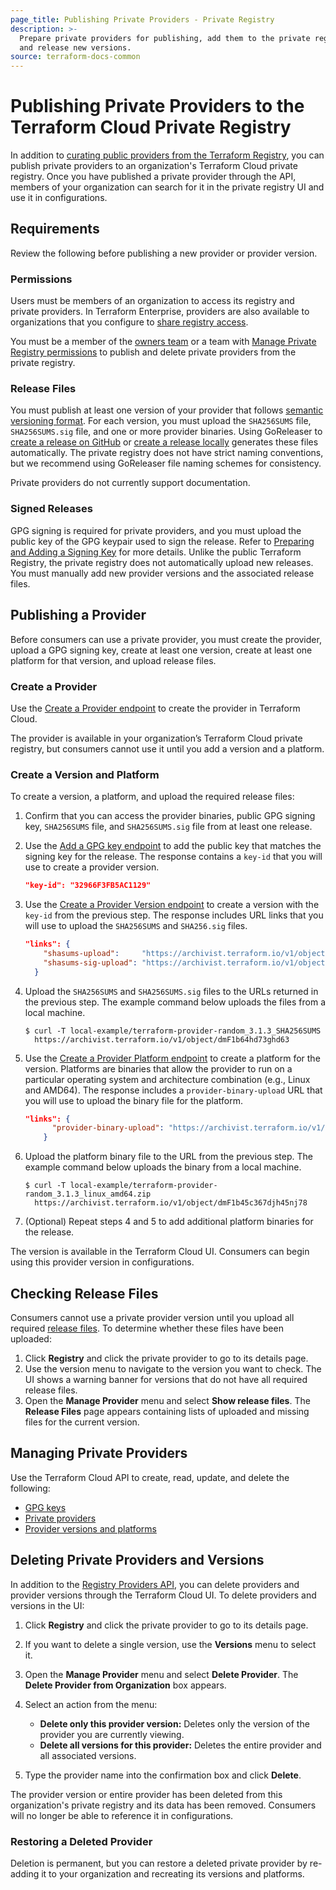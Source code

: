 ```yaml
---
page_title: Publishing Private Providers - Private Registry
description: >-
  Prepare private providers for publishing, add them to the private registry,
  and release new versions.
source: terraform-docs-common
---
```


# Publishing Private Providers to the Terraform Cloud Private Registry

In addition to [curating public providers from the Terraform Registry](/terraform/enterprise/registry/add), you can publish private providers to an organization's Terraform Cloud private registry. Once you have published a private provider through the API, members of your organization can search for it in the private registry UI and use it in configurations.

## Requirements

Review the following before publishing a new provider or provider version.

### Permissions

Users must be members of an organization to access its registry and private providers. In Terraform Enterprise, providers are also available to organizations that you configure to [share registry access](/terraform/enterprise/admin/application/registry-sharing).

You must be a member of the [owners team](/terraform/enterprise/users-teams-organizations/permissions#organization-owners) or a team with [Manage Private Registry permissions](/terraform/enterprise/users-teams-organizations/permissions#manage-private-registry) to publish and delete private providers from the private registry.

### Release Files

You must publish at least one version of your provider that follows [semantic versioning format](http://semver.org). For each version, you must upload the `SHA256SUMS` file, `SHA256SUMS.sig` file, and one or more provider binaries. Using GoReleaser to [create a release on GitHub](/terraform/registry/providers/publishing#creating-a-github-release) or [create a release locally](/terraform/registry/providers/publishing#using-goreleaser-locally) generates these files automatically. The private registry does not have strict naming conventions, but we recommend using GoReleaser file naming schemes for consistency.

Private providers do not currently support documentation.

### Signed Releases

GPG signing is required for private providers, and you must upload the public key of the GPG keypair used to sign the release. Refer to [Preparing and Adding a Signing Key](/terraform/registry/providers/publishing#preparing-and-adding-a-signing-key) for more details. Unlike the public Terraform Registry, the private registry does not automatically upload new releases. You must manually add new provider versions and the associated release files.

## Publishing a Provider

Before consumers can use a private provider, you must create the provider, upload a GPG signing key, create at least one version, create at least one platform for that version, and upload release files.

### Create a Provider

Use the [Create a Provider endpoint](/terraform/enterprise/api-docs/private-registry/providers#create-a-provider) to create the provider in Terraform Cloud.

The provider is available in your organization’s Terraform Cloud private registry, but consumers cannot use it until you add a version and a platform.

### Create a Version and Platform

To create a version, a platform, and upload the required release files:

1.  Confirm that you can access the provider binaries, public GPG signing key, `SHA256SUMS` file, and `SHA256SUMS.sig` file from at least one release.

2.  Use the [Add a GPG key endpoint](/terraform/enterprise/api-docs/private-registry/gpg-keys#add-a-gpg-key) to add the public key that matches the signing key for the release. The response contains a `key-id` that you will use to create a provider version.

    ```json
    "key-id": "32966F3FB5AC1129"
    ```

3.  Use the [Create a Provider Version endpoint](/terraform/enterprise/api-docs/private-registry/provider-versions-platforms#create-a-provider-version) to create a version with the `key-id` from the previous step. The response includes URL links that you will use to upload the `SHA256SUMS` and `SHA256.sig` files.

    ```json
    "links": {
        "shasums-upload":     "https://archivist.terraform.io/v1/object/dmF1b64hd73ghd63",
        "shasums-sig-upload": "https://archivist.terraform.io/v1/object/dmF1b37dj37dh33d"
      }
    ```

4.  Upload the `SHA256SUMS` and `SHA256SUMS.sig` files to the URLs returned in the previous step. The example command below uploads the files from a local machine.

        $ curl -T local-example/terraform-provider-random_3.1.3_SHA256SUMS
          https://archivist.terraform.io/v1/object/dmF1b64hd73ghd63

5.  Use the [Create a Provider Platform endpoint](/terraform/enterprise/api-docs/private-registry/provider-versions-platforms#create-a-provider-platform) to create a platform for the version. Platforms are binaries that allow the provider to run on a particular operating system and architecture combination (e.g., Linux and AMD64). The response includes a `provider-binary-upload` URL that you will use to upload the binary file for the platform.

    ```json
    "links": {
          "provider-binary-upload": "https://archivist.terraform.io/v1/object/dmF1b45c367djh45nj78"
        }
    ```

6.  Upload the platform binary file to the URL from the previous step. The example command below uploads the binary from a local machine.

        $ curl -T local-example/terraform-provider-random_3.1.3_linux_amd64.zip
          https://archivist.terraform.io/v1/object/dmF1b45c367djh45nj78

7.  (Optional) Repeat steps 4 and 5 to add additional platform binaries for the release.

The version is available in the Terraform Cloud UI. Consumers can begin using this provider version in configurations.

## Checking Release Files

Consumers cannot use a private provider version until you upload all required [release files](#release-files). To determine whether these files have been uploaded:

1.  Click **Registry** and click the private provider to go to its details page.
2.  Use the version menu to navigate to the version you want to check. The UI shows a warning banner for versions that do not have all required release files.
3.  Open the **Manage Provider** menu and select **Show release files**. The **Release Files** page appears containing lists of uploaded and missing files for the current version.

## Managing Private Providers

Use the Terraform Cloud API to create, read, update, and delete the following:

-   [GPG keys](/terraform/enterprise/api-docs/private-registry/gpg-keys)
-   [Private providers](/terraform/enterprise/api-docs/private-registry/providers)
-   [Provider versions and platforms](/terraform/enterprise/api-docs/private-registry/provider-versions-platforms)

## Deleting Private Providers and Versions

In addition to the [Registry Providers API](/terraform/enterprise/api-docs/private-registry/providers#delete-a-provider), you can delete providers and provider versions through the Terraform Cloud UI. To delete providers and versions in the UI:

1.  Click **Registry** and click the private provider to go to its details page.

2.  If you want to delete a single version, use the **Versions** menu to select it.

3.  Open the **Manage Provider** menu and select **Delete Provider**. The **Delete Provider from Organization** box appears.

4.  Select an action from the menu:

    -   **Delete only this provider version:** Deletes only the version of the provider you are currently viewing.
    -   **Delete all versions for this provider:** Deletes the entire provider and all associated versions.

5.  Type the provider name into the confirmation box and click **Delete**.

The provider version or entire provider has been deleted from this organization's private registry and its data has been removed. Consumers will no longer be able to reference it in configurations.

### Restoring a Deleted Provider

Deletion is permanent, but you can restore a deleted private provider by re-adding it to your organization and recreating its versions and platforms.
